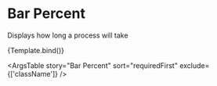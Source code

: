 
<Meta title="UI Elements/Loading/Bar Percent" component={BarPercent} />

# Bar Percent

Displays how long a process will take


<Canvas>
  <Story
    name="Bar Percent"
    args={{ max: 100, value: 60 }}
    argTypes={{
      max: {
        description:
          'The maximum allowed value and should not be equal to min.',
      },
      value: {
        description:
          'The value of the progress indicator for the determinate and buffer variants.',
      },
      isFetchingValue: {
        description:
          'Applies styles to show that the value is being retrieved.',
      },
      narrow: {
        description: 'Decreases the height of the bar.',
      },
      rounded: {
        description: 'Applies a `border-radius` to the bar.',
      },
      valueBuffer: {
        description: 'The value for the buffer variant.',
      },
    }}
  >
    {Template.bind()}
  </Story>
</Canvas>

<ArgsTable story="Bar Percent" sort="requiredFirst" exclude={['className']} />

